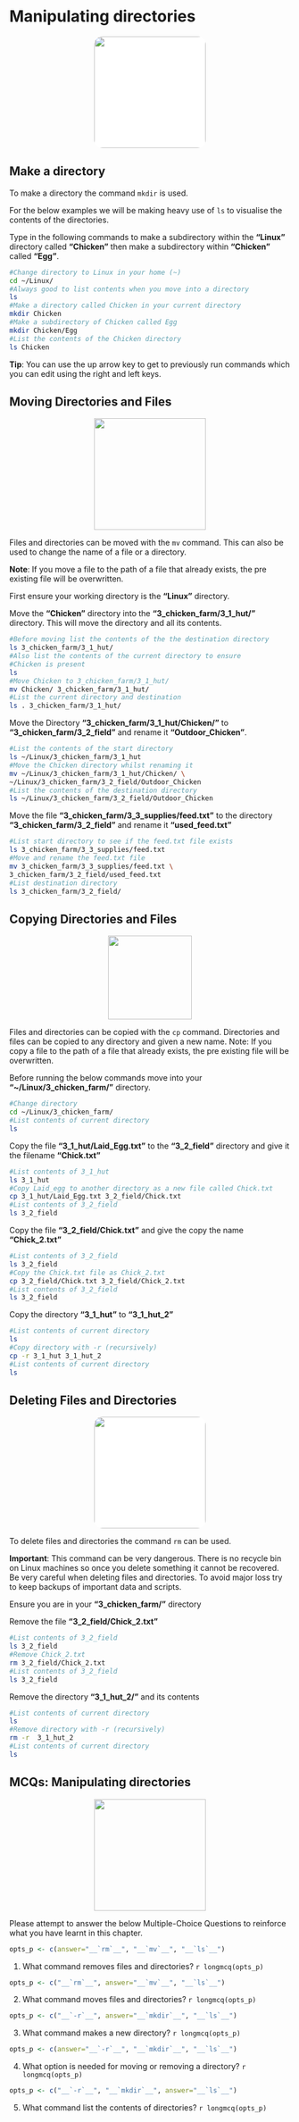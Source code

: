 # Manipulating directories {#manipulatingdirectories}
<center>
![](figures/transform.png){style="width:200px; border-radius:15px; background:white"}
</center>

## Make a directory
To make a directory the command `mkdir` is used.

For the below examples we will be making heavy use of `ls` to visualise the contents of the directories.

Type in the following commands to make a subdirectory within the __"Linux"__ directory called __"Chicken"__ then make a subdirectory within __"Chicken"__ called __"Egg"__.

```bash
#Change directory to Linux in your home (~)
cd ~/Linux/
#Always good to list contents when you move into a directory
ls
#Make a directory called Chicken in your current directory
mkdir Chicken
#Make a subdirectory of Chicken called Egg
mkdir Chicken/Egg
#List the contents of the Chicken directory
ls Chicken
``` 

__Tip__: You can use the up arrow key to get to previously run commands which you can edit using the right and left keys.

## Moving Directories and Files
<center>
![](figures/chicken.png){style="width:200px"}
</center>

Files and directories can be moved with the `mv` command. This can also be used to change the name of a file or a directory.

__Note__: If you move a file to the path of a file that already exists, the pre existing file will be overwritten.

First ensure your working directory is the __"Linux"__ directory.

Move the __"Chicken"__ directory into the __"3_chicken_farm/3_1_hut/"__ directory. This will move the directory and all its contents.

```bash
#Before moving list the contents of the the destination directory
ls 3_chicken_farm/3_1_hut/
#Also list the contents of the current directory to ensure 
#Chicken is present
ls
#Move Chicken to 3_chicken_farm/3_1_hut/
mv Chicken/ 3_chicken_farm/3_1_hut/
#List the current directory and destination
ls . 3_chicken_farm/3_1_hut/
``` 

Move the Directory __"3_chicken_farm/3_1_hut/Chicken/"__ to __"3_chicken_farm/3_2_field"__ and rename it __"Outdoor_Chicken"__.

```bash
#List the contents of the start directory
ls ~/Linux/3_chicken_farm/3_1_hut
#Move the Chicken directory whilst renaming it
mv ~/Linux/3_chicken_farm/3_1_hut/Chicken/ \
~/Linux/3_chicken_farm/3_2_field/Outdoor_Chicken
#List the contents of the destination directory
ls ~/Linux/3_chicken_farm/3_2_field/Outdoor_Chicken
``` 

Move the file __"3_chicken_farm/3_3_supplies/feed.txt"__ to the directory __"3_chicken_farm/3_2_field"__ and rename it __"used_feed.txt"__

```bash
#List start directory to see if the feed.txt file exists
ls 3_chicken_farm/3_3_supplies/feed.txt
#Move and rename the feed.txt file
mv 3_chicken_farm/3_3_supplies/feed.txt \
3_chicken_farm/3_2_field/used_feed.txt
#List destination directory
ls 3_chicken_farm/3_2_field/
``` 

## Copying Directories and Files
<center>
![](figures/copy.png){style="width:150px"}
</center>

Files and directories can be copied with the `cp` command. Directories and files can be copied to any directory and given a new name.
Note: If you copy a file to the path of a file that already exists, the pre existing file will be overwritten.

Before running the below commands move into your __"~/Linux/3_chicken_farm/"__ directory.

```bash
#Change directory
cd ~/Linux/3_chicken_farm/
#List contents of current directory
ls
```

Copy the file __"3_1_hut/Laid_Egg.txt"__ to the __"3_2_field"__ directory and give it the filename __"Chick.txt"__

```bash
#List contents of 3_1_hut
ls 3_1_hut
#Copy Laid_egg to another directory as a new file called Chick.txt
cp 3_1_hut/Laid_Egg.txt 3_2_field/Chick.txt
#List contents of 3_2_field
ls 3_2_field
``` 

Copy the file __"3_2_field/Chick.txt"__ and give the copy the name __"Chick_2.txt"__

```bash
#List contents of 3_2_field
ls 3_2_field
#Copy the Chick.txt file as Chick_2.txt
cp 3_2_field/Chick.txt 3_2_field/Chick_2.txt
#List contents of 3_2_field
ls 3_2_field
``` 

Copy the directory __"3_1_hut"__ to __"3_1_hut_2"__
```bash
#List contents of current directory
ls
#Copy directory with -r (recursively)
cp -r 3_1_hut 3_1_hut_2
#List contents of current directory
ls
``` 

## Deleting Files and Directories
<center>
![](figures/erase.png){style="width:200px; border-radius:15px; background:white"}
</center>

To delete files and directories the command `rm` can be used. 

__Important__: This command can be very dangerous. There is no recycle bin on Linux machines so once you delete something it cannot be recovered. Be very careful when deleting files and directories. To avoid major loss try to keep backups of important data and scripts.

Ensure you are in your __"3_chicken_farm/"__ directory

Remove the file __"3_2_field/Chick_2.txt"__
```bash
#List contents of 3_2_field
ls 3_2_field
#Remove Chick_2.txt
rm 3_2_field/Chick_2.txt
#List contents of 3_2_field
ls 3_2_field
``` 

Remove the directory __"3_1_hut_2/"__ and its contents
```bash
#List contents of current directory
ls
#Remove directory with -r (recursively)
rm -r  3_1_hut_2
#List contents of current directory
ls
``` 

## MCQs: Manipulating directories
<center>
![](figures/question_bubble_green.png){style="width:200px"}
</center>

Please attempt to answer the below Multiple-Choice Questions to reinforce what you have learnt in this chapter.

```r
opts_p <- c(answer="__`rm`__", "__`mv`__", "__`ls`__")
```
1.  What command removes files and directories? `r longmcq(opts_p)`

```r
opts_p <- c("__`rm`__", answer="__`mv`__", "__`ls`__")
```
2. What command moves files and directories? `r longmcq(opts_p)`

```r
opts_p <- c("__`-r`__", answer="__`mkdir`__", "__`ls`__")
```
3.  What command makes a new directory? `r longmcq(opts_p)`

```r
opts_p <- c(answer="__`-r`__", "__`mkdir`__", "__`ls`__")
```
4.  What option is needed for moving or removing a directory? `r longmcq(opts_p)`

```r
opts_p <- c("__`-r`__", "__`mkdir`__", answer="__`ls`__")
```
5.  What command list the contents of directories? `r longmcq(opts_p)`